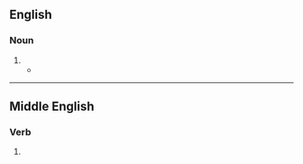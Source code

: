 {{also|Fleete}}
==English==

===Noun===
{{en-noun}}

# {{obsolete spelling of|en|fleet}}
#* {{RQ:Pepys Diary|volume=V|date=1 October 1665|page=100|passage=He did discourse to us of the Dutch '''fleete''' being abroad, eighty-five of them still, and are now at the Texell, he believes, in expectation of our Eastland ships coming home with masts and hempe, and our loaden Hambrough ships going to Hambrough.}}

----

==Middle English==

===Verb===
{{head|enm|verb}}

# {{alt form|enm|fleten}}